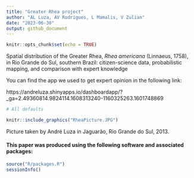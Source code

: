 ```yaml
---
title: "Greater Rhea project"
author: "AL Luza, AV Rodrigues, L Mamalis, V Zulian"
date: "2023-06-30"
output: github_document
---
```


```r
knitr::opts_chunk$set(echo = TRUE)
```


<!-- README.md is generated from README.Rmd. Please edit that file -->

<!-- badges: start -->
<!-- badges: end -->

Spatial distribution of the Greater Rhea, *Rhea americana* (Linnaeus, 1758), in Rio Grande do Sul, southern Brazil: citizen-science data, probabilistic mapping, and comparison with expert knowledge


You can find the app we used to get expert opinion in the following link:

https://andreluza.shinyapps.io/dashboardapp/?_ga=2.49360814.9824114.1608313240-1160325263.1601748869



```r
# All defaults

knitr::include_graphics("RheaPicture.JPG")

```
Picture taken by André Luza in Jaguarão, Rio Grande do Sul, 2013.



#### This paper was produced using the following software and associated packages:

```r

source("R/packages.R")
sessionInfo()


```
